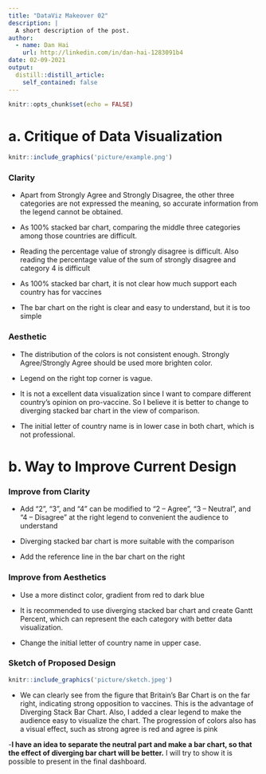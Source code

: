 ```yaml
---
title: "DataViz Makeover 02"
description: |
  A short description of the post.
author:
  - name: Dan Hai
    url: http://linkedin.com/in/dan-hai-1283091b4
date: 02-09-2021
output:
  distill::distill_article:
    self_contained: false
---
```



```r
knitr::opts_chunk$set(echo = FALSE)
```

# a.	Critique of Data Visualization
```r
knitr::include_graphics('picture/example.png')
```

### **Clarity**
- Apart from Strongly Agree and Strongly Disagree, the other three categories are not expressed the meaning, so accurate information from the legend cannot be obtained.

- As 100% stacked bar chart, comparing the middle three categories among those countries are difficult.

- Reading the percentage value of strongly disagree is difficult. Also reading the percentage value of the sum of strongly disagree and category 4 is difficult

- As 100% stacked bar chart, it is not clear how much support each country has for vaccines

- The bar chart on the right is clear and easy to understand, but it is too simple

### **Aesthetic**

- The distribution of the colors is not consistent enough. Strongly Agree/Strongly Agree should be used more brighten color.

- Legend on the right top corner is vague.

- It is not a excellent data visualization since I want to compare different country's opinion on pro-vaccine. So I believe it is better to change to diverging stacked bar chart in the view of comparison.

- The initial letter of country name is in lower case in both chart, which is not professional.

# b.	Way to Improve Current Design
### **Improve from Clarity**

- Add “2”, “3”, and “4” can be modified to “2 – Agree”, “3 – Neutral”, and “4 – Disagree” at the right legend to convenient the audience to understand

- Diverging stacked bar chart is more suitable with the comparison

- Add the reference line in the bar chart on the right

### **Improve from Aesthetics**

- Use a more distinct color, gradient from red to dark blue

- It is recommended to use diverging stacked bar chart and create Gantt Percent, which can represent the each category with better data visualization.

- Change the initial letter of country name in upper case.

### **Sketch of Proposed Design** 


```r
knitr::include_graphics('picture/sketch.jpeg')
```
- We can clearly see from the figure that Britain's Bar Chart is on the far right, indicating strong opposition to vaccines. This is the advantage of Diverging Stack Bar Chart. Also, I added a clear legend to make the audience easy to visualize the chart. The progression of colors also has a visual effect, such as strong agree is red and agree is pink


-__I have an idea to separate the neutral part and make a bar chart, so that the effect of diverging bar chart will be better.__ I will try to show it is possible to present in the final dashboard.


